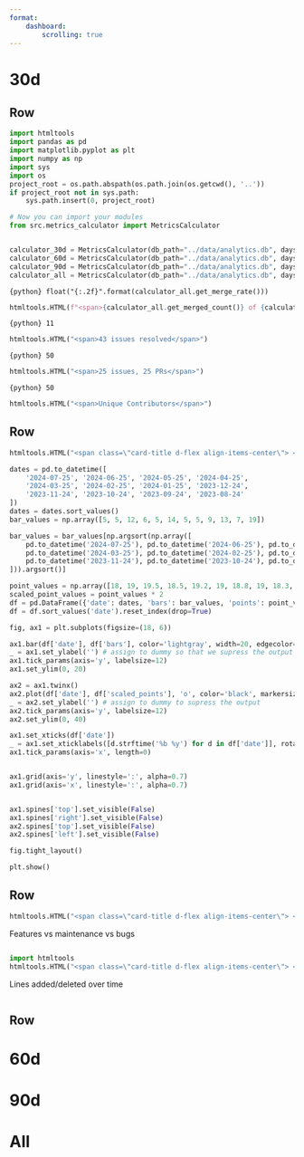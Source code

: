 ```yaml
---
format: 
    dashboard:
        scrolling: true
---
```


# 30d

## Row 

```python
import htmltools
import pandas as pd
import matplotlib.pyplot as plt
import numpy as np
import sys
import os
project_root = os.path.abspath(os.path.join(os.getcwd(), '..'))
if project_root not in sys.path:
    sys.path.insert(0, project_root)

# Now you can import your modules
from src.metrics_calculator import MetricsCalculator


calculator_30d = MetricsCalculator(db_path="../data/analytics.db", days=30)
calculator_60d = MetricsCalculator(db_path="../data/analytics.db", days=60)
calculator_90d = MetricsCalculator(db_path="../data/analytics.db", days=90)
calculator_all = MetricsCalculator(db_path="../data/analytics.db", days=None) 

```


::: {.valuebox icon="sign-merge-right-fill" color="vb-primary" title="Merge Rate"}

`{python} float("{:.2f}".format(calculator_all.get_merge_rate()))`

```python
htmltools.HTML(f"<span>{calculator_all.get_merged_count()} of {calculator_all.get_total_pull_requests()} PRs merged</span>") 
```

:::

::: {.valuebox icon="check" color="vb-primary" title="Average Issue Resolution"}

`{python} 11`

```python
htmltools.HTML("<span>43 issues resolved</span>") 
```

:::

::: {.valuebox icon="circle" color="vb-primary" title="Active Items"}

`{python} 50`

```python
htmltools.HTML("<span>25 issues, 25 PRs</span>") 
```

:::

::: {.valuebox icon="people" color="vb-primary" title="Community Engagement"}

`{python} 50`

```python
htmltools.HTML("<span>Unique Contributors</span>") 
```

:::

## Row


::: {.card}

```python
htmltools.HTML("<span class=\"card-title d-flex align-items-center\"> <i class=\"bi bi-save2\"> </i> <span class=\"ms-2\"> Release Timeline</span> </span>")
```
```python
dates = pd.to_datetime([
    '2024-07-25', '2024-06-25', '2024-05-25', '2024-04-25',
    '2024-03-25', '2024-02-25', '2024-01-25', '2023-12-24',
    '2023-11-24', '2023-10-24', '2023-09-24', '2023-08-24'
])
dates = dates.sort_values()
bar_values = np.array([5, 5, 12, 6, 5, 14, 5, 5, 9, 13, 7, 19])

bar_values = bar_values[np.argsort(np.array([
    pd.to_datetime('2024-07-25'), pd.to_datetime('2024-06-25'), pd.to_datetime('2024-05-25'), pd.to_datetime('2024-04-25'),
    pd.to_datetime('2024-03-25'), pd.to_datetime('2024-02-25'), pd.to_datetime('2024-01-25'), pd.to_datetime('2023-12-24'),
    pd.to_datetime('2023-11-24'), pd.to_datetime('2023-10-24'), pd.to_datetime('2023-09-24'), pd.to_datetime('2023-08-24')
])).argsort()]

point_values = np.array([18, 19, 19.5, 18.5, 19.2, 19, 18.8, 19, 18.3, 18, 18.2, 18.5])
scaled_point_values = point_values * 2
df = pd.DataFrame({'date': dates, 'bars': bar_values, 'points': point_values, 'scaled_points': scaled_point_values})
df = df.sort_values('date').reset_index(drop=True)

fig, ax1 = plt.subplots(figsize=(18, 6)) 

ax1.bar(df['date'], df['bars'], color='lightgray', width=20, edgecolor='white', linewidth=0.5)
_ = ax1.set_ylabel('') # assign to dummy so that we supress the output to the terminal
ax1.tick_params(axis='y', labelsize=12) 
ax1.set_ylim(0, 20) 

ax2 = ax1.twinx()
ax2.plot(df['date'], df['scaled_points'], 'o', color='black', markersize=10) 
_ = ax2.set_ylabel('') # assign to dummy to supress the output
ax2.tick_params(axis='y', labelsize=12) 
ax2.set_ylim(0, 40) 

ax1.set_xticks(df['date']) 
_ = ax1.set_xticklabels([d.strftime('%b %y') for d in df['date']], rotation=0, ha='center', fontsize=12) 
ax1.tick_params(axis='x', length=0) 


ax1.grid(axis='y', linestyle=':', alpha=0.7) 
ax1.grid(axis='x', linestyle=':', alpha=0.7) 


ax1.spines['top'].set_visible(False)
ax1.spines['right'].set_visible(False)
ax2.spines['top'].set_visible(False)
ax2.spines['left'].set_visible(False)

fig.tight_layout()

plt.show()
```

:::

## Row

::: {.card}
```python
htmltools.HTML("<span class=\"card-title d-flex align-items-center\"> <i class=\"bi bi-pie-chart\"> </i> <span class=\"ms-2\"> Work Type Distribution</span> </span>")
```

Features vs maintenance vs bugs

```python

```

:::

::: {.card}
```python
import htmltools
htmltools.HTML("<span class=\"card-title d-flex align-items-center\"> <i class=\"bi bi-code-slash\"> </i> <span class=\"ms-2\"> Code Churn Trends</span> </span>")
```

Lines added/deleted over time

```python

```

:::

## Row

# 60d

# 90d

# All